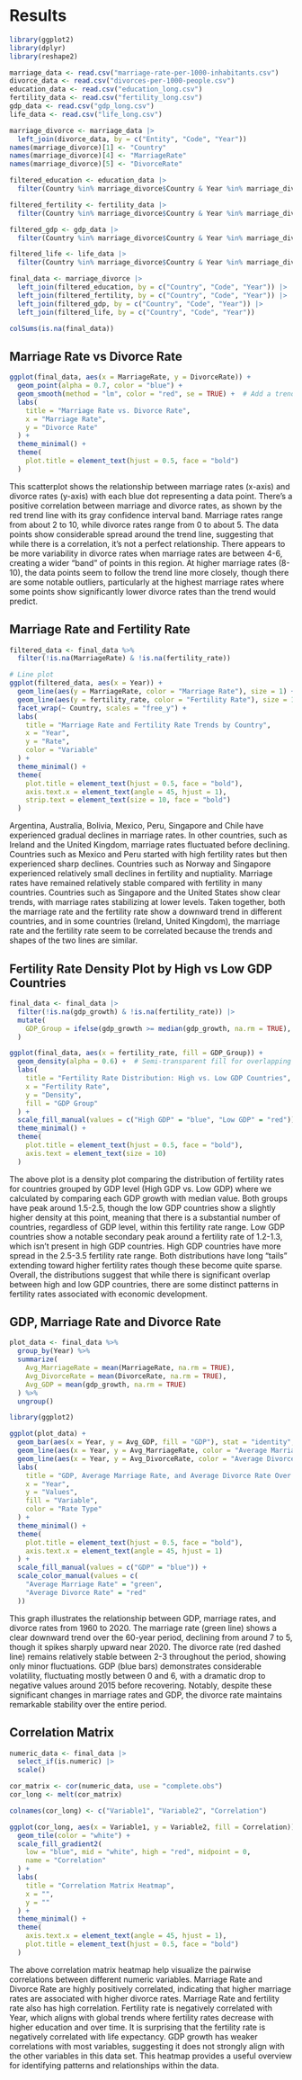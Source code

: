# Results

```r
library(ggplot2)
library(dplyr)
library(reshape2)
```

```r
marriage_data <- read.csv("marriage-rate-per-1000-inhabitants.csv")
divorce_data <- read.csv("divorces-per-1000-people.csv")
education_data <- read.csv("education_long.csv")
fertility_data <- read.csv("fertility_long.csv")
gdp_data <- read.csv("gdp_long.csv")
life_data <- read.csv("life_long.csv")
```

```r
marriage_divorce <- marriage_data |> 
  left_join(divorce_data, by = c("Entity", "Code", "Year")) 
names(marriage_divorce)[1] <- "Country"
names(marriage_divorce)[4] <- "MarriageRate"
names(marriage_divorce)[5] <- "DivorceRate"

filtered_education <- education_data |> 
  filter(Country %in% marriage_divorce$Country & Year %in% marriage_divorce$Year)

filtered_fertility <- fertility_data |> 
  filter(Country %in% marriage_divorce$Country & Year %in% marriage_divorce$Year)

filtered_gdp <- gdp_data |> 
  filter(Country %in% marriage_divorce$Country & Year %in% marriage_divorce$Year)

filtered_life <- life_data |> 
  filter(Country %in% marriage_divorce$Country & Year %in% marriage_divorce$Year)

final_data <- marriage_divorce |>
  left_join(filtered_education, by = c("Country", "Code", "Year")) |>
  left_join(filtered_fertility, by = c("Country", "Code", "Year")) |>
  left_join(filtered_gdp, by = c("Country", "Code", "Year")) |>
  left_join(filtered_life, by = c("Country", "Code", "Year"))

colSums(is.na(final_data))
```

## Marriage Rate vs Divorce Rate
```r
ggplot(final_data, aes(x = MarriageRate, y = DivorceRate)) +
  geom_point(alpha = 0.7, color = "blue") +
  geom_smooth(method = "lm", color = "red", se = TRUE) +  # Add a trend line
  labs(
    title = "Marriage Rate vs. Divorce Rate",
    x = "Marriage Rate",
    y = "Divorce Rate"
  ) +
  theme_minimal() +
  theme(
    plot.title = element_text(hjust = 0.5, face = "bold")
  )
```
This scatterplot shows the relationship between marriage rates (x-axis) and divorce rates (y-axis) with each blue dot representing a data point. There's a positive correlation between marriage and divorce rates, as shown by the red trend line with its gray confidence interval band. Marriage rates range from about 2 to 10, while divorce rates range from 0 to about 5. The data points show considerable spread around the trend line, suggesting that while there is a correlation, it's not a perfect relationship. There appears to be more variability in divorce rates when marriage rates are between 4-6, creating a wider "band" of points in this region. At higher marriage rates (8-10), the data points seem to follow the trend line more closely, though there are some notable outliers, particularly at the highest marriage rates where some points show significantly lower divorce rates than the trend would predict.

## Marriage Rate and Fertility Rate
```r
filtered_data <- final_data %>%
  filter(!is.na(MarriageRate) & !is.na(fertility_rate))

# Line plot
ggplot(filtered_data, aes(x = Year)) +
  geom_line(aes(y = MarriageRate, color = "Marriage Rate"), size = 1) +
  geom_line(aes(y = fertility_rate, color = "Fertility Rate"), size = 1, linetype = "dashed") +
  facet_wrap(~ Country, scales = "free_y") +
  labs(
    title = "Marriage Rate and Fertility Rate Trends by Country",
    x = "Year",
    y = "Rate",
    color = "Variable"
  ) +
  theme_minimal() +
  theme(
    plot.title = element_text(hjust = 0.5, face = "bold"),
    axis.text.x = element_text(angle = 45, hjust = 1),
    strip.text = element_text(size = 10, face = "bold")
  )
```
Argentina, Australia, Bolivia, Mexico, Peru, Singapore and Chile have experienced gradual declines in marriage rates. In other countries, such as Ireland and the United Kingdom, marriage rates fluctuated before declining. Countries such as Mexico and Peru started with high fertility rates but then experienced sharp declines. Countries such as Norway and Singapore experienced relatively small declines in fertility and nuptiality. Marriage rates have remained relatively stable compared with fertility in many countries. Countries such as Singapore and the United States show clear trends, with marriage rates stabilizing at lower levels. Taken together, both the marriage rate and the fertility rate show a downward trend in different countries, and in some countries (Ireland, United Kingdom), the marriage rate and the fertility rate seem to be correlated because the trends and shapes of the two lines are similar.

## Fertility Rate Density Plot by High vs Low GDP Countries
```r
final_data <- final_data |> 
  filter(!is.na(gdp_growth) & !is.na(fertility_rate)) |> 
  mutate(
    GDP_Group = ifelse(gdp_growth >= median(gdp_growth, na.rm = TRUE), "High GDP", "Low GDP")
  )

ggplot(final_data, aes(x = fertility_rate, fill = GDP_Group)) +
  geom_density(alpha = 0.6) +  # Semi-transparent fill for overlapping areas
  labs(
    title = "Fertility Rate Distribution: High vs. Low GDP Countries",
    x = "Fertility Rate",
    y = "Density",
    fill = "GDP Group"
  ) +
  scale_fill_manual(values = c("High GDP" = "blue", "Low GDP" = "red")) +
  theme_minimal() +
  theme(
    plot.title = element_text(hjust = 0.5, face = "bold"),
    axis.text = element_text(size = 10)
  )
```
The above plot is a density plot comparing the distribution of fertility rates for countries grouped by GDP level (High GDP vs. Low GDP) where we calculated by comparing each GDP growth with median value. Both groups have peak around 1.5-2.5, though the low GDP countries show a slightly higher density at this point, meaning that there is a substantial number of countries, regardless of GDP level, within this fertility rate range. Low GDP countries show a notable secondary peak around a fertility rate of 1.2-1.3, which isn't present in high GDP countries. High GDP countries have more spread in the 2.5-3.5 fertility rate range. Both distributions have long "tails" extending toward higher fertility rates though these become quite sparse. Overall, the distributions suggest that while there is significant overlap between high and low GDP countries, there are some distinct patterns in fertility rates associated with economic development.

## GDP, Marriage Rate and Divorce Rate
```r
plot_data <- final_data %>%
  group_by(Year) %>%
  summarize(
    Avg_MarriageRate = mean(MarriageRate, na.rm = TRUE),
    Avg_DivorceRate = mean(DivorceRate, na.rm = TRUE),
    Avg_GDP = mean(gdp_growth, na.rm = TRUE)
  ) %>%
  ungroup()

library(ggplot2)

ggplot(plot_data) +
  geom_bar(aes(x = Year, y = Avg_GDP, fill = "GDP"), stat = "identity", alpha = 0.6) +
  geom_line(aes(x = Year, y = Avg_MarriageRate, color = "Average Marriage Rate"), size = 1) +
  geom_line(aes(x = Year, y = Avg_DivorceRate, color = "Average Divorce Rate"), size = 1, linetype = "dashed") +
  labs(
    title = "GDP, Average Marriage Rate, and Average Divorce Rate Over Time",
    x = "Year",
    y = "Values",
    fill = "Variable",
    color = "Rate Type"
  ) +
  theme_minimal() +
  theme(
    plot.title = element_text(hjust = 0.5, face = "bold"),
    axis.text.x = element_text(angle = 45, hjust = 1)
  ) +
  scale_fill_manual(values = c("GDP" = "blue")) +
  scale_color_manual(values = c(
    "Average Marriage Rate" = "green",
    "Average Divorce Rate" = "red"
  ))

```
This graph illustrates the relationship between GDP, marriage rates, and divorce rates from 1960 to 2020. The marriage rate (green line) shows a clear downward trend over the 60-year period, declining from around 7 to 5, though it spikes sharply upward near 2020. The divorce rate (red dashed line) remains relatively stable between 2-3 throughout the period, showing only minor fluctuations. GDP (blue bars) demonstrates considerable volatility, fluctuating mostly between 0 and 6, with a dramatic drop to negative values around 2015 before recovering. Notably, despite these significant changes in marriage rates and GDP, the divorce rate maintains remarkable stability over the entire period.

## Correlation Matrix
```r
numeric_data <- final_data |> 
  select_if(is.numeric) |> 
  scale()

cor_matrix <- cor(numeric_data, use = "complete.obs") 
cor_long <- melt(cor_matrix)

colnames(cor_long) <- c("Variable1", "Variable2", "Correlation")

ggplot(cor_long, aes(x = Variable1, y = Variable2, fill = Correlation)) +
  geom_tile(color = "white") +
  scale_fill_gradient2(
    low = "blue", mid = "white", high = "red", midpoint = 0,
    name = "Correlation"
  ) +
  labs(
    title = "Correlation Matrix Heatmap",
    x = "",
    y = ""
  ) +
  theme_minimal() +
  theme(
    axis.text.x = element_text(angle = 45, hjust = 1), 
    plot.title = element_text(hjust = 0.5, face = "bold")
  )
```
The above correlation matrix heatmap help visualize the pairwise correlations between different numeric variables. Marriage Rate and Divorce Rate are highly positively correlated, indicating that higher marriage rates are associated with higher divorce rates. Marriage Rate and fertility rate also has high correlation. Fertility rate is negatively correlated with Year, which aligns with global trends where fertility rates decrease with higher education and over time. It is surprising that the fertility rate is negatively correlated with life expectancy. GDP growth has weaker correlations with most variables, suggesting it does not strongly align with the other variables in this data set. This heatmap provides a useful overview for identifying patterns and relationships within the data.